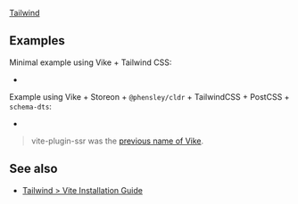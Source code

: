 
<CommunityNote />

<UseBati>[Tailwind](https://tailwindcss.com)</UseBati>

## Examples

Minimal example using Vike + Tailwind CSS:
 - <Example timestamp="2022.08" repo="brillout/vite-plugin-ssr_tailwind-css" />

Example using Vike + Storeon + `@phensley/cldr` + TailwindCSS + PostCSS + `schema-dts`:
 - <Example timestamp="2021.10" repo="mate-h/vite-ssr-web" />

> vite-plugin-ssr was the [previous name of Vike](https://vite-plugin-ssr.com/vike).

## See also

 - [Tailwind > Vite Installation Guide](https://tailwindcss.com/docs/guides/vite)
